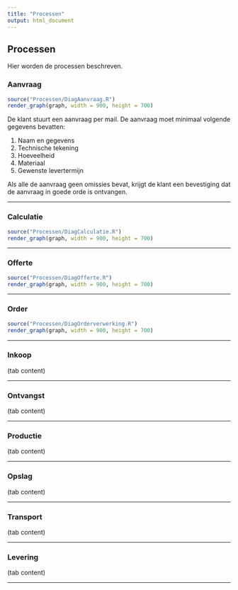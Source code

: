 ```yaml
---
title: "Processen"
output: html_document
---
```


## Processen {.tabset}

Hier worden de processen beschreven.

### Aanvraag

```r
source("Processen/DiagAanvraag.R")
render_graph(graph, width = 900, height = 700)
```

De klant stuurt een aanvraag per mail. De aanvraag moet minimaal volgende gegevens bevatten:

1. Naam en gegevens
2. Technische tekening
3. Hoeveelheid
4. Materiaal
5. Gewenste levertermijn

Als alle de aanvraag geen omissies bevat, krijgt de klant een bevestiging dat de aanvraag in goede orde is ontvangen.
<hr>

### Calculatie

```r
source("Processen/DiagCalculatie.R")
render_graph(graph, width = 900, height = 700)
```
<hr>

### Offerte

```r
source("Processen/DiagOfferte.R")
render_graph(graph, width = 900, height = 700)
```
<hr>

### Order

```r
source("Processen/DiagOrderverwerking.R")
render_graph(graph, width = 900, height = 700)
```
<hr>

### Inkoop

(tab content)
<hr>

### Ontvangst

(tab content)
<hr>

### Productie

(tab content)
<hr>

### Opslag

(tab content)
<hr>

### Transport

(tab content)
<hr>

### Levering

(tab content)
<hr>
